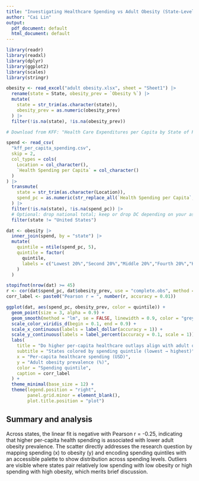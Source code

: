 ```yaml
---
title: "Investigating Healthcare Spending vs Adult Obesity (State-Level)"
author: "Cai Lin"
output:
  pdf_document: default
  html_document: default
---
```


```r
library(readr)
library(readxl)
library(dplyr)
library(ggplot2)
library(scales)
library(stringr)

obesity <- read_excel("adult obesity.xlsx", sheet = "Sheet1") |>
  rename(state = State, obesity_prev = `Obesity %`) |>
  mutate(
    state = str_trim(as.character(state)),
    obesity_prev = as.numeric(obesity_prev)
  ) |>
  filter(!is.na(state), !is.na(obesity_prev))
```

``` r
# Download from KFF: "Health Care Expenditures per Capita by State of Residence"

spend <- read_csv(
  "kff_per_capita_spending.csv",
  skip = 2,
  col_types = cols(
    Location = col_character(),
    `Health Spending per Capita` = col_character()
  )
) |>
  transmute(
    state = str_trim(as.character(Location)),
    spend_pc = as.numeric(str_replace_all(`Health Spending per Capita`, "[\\$,]", ""))
  ) |>
  filter(!is.na(state), !is.na(spend_pc)) |>
  # Optional: drop national total; keep or drop DC depending on your assignment convention
  filter(state != "United States")

dat <- obesity |>
  inner_join(spend, by = "state") |>
  mutate(
    quintile = ntile(spend_pc, 5),
    quintile = factor(
      quintile,
      labels = c("Lowest 20%","Second 20%","Middle 20%","Fourth 20%","Highest 20%")
    )
  )

stopifnot(nrow(dat) >= 45)
r <- cor(dat$spend_pc, dat$obesity_prev, use = "complete.obs", method = "pearson")
corr_label <- paste0("Pearson r = ", number(r, accuracy = 0.01))
```

``` r
ggplot(dat, aes(spend_pc, obesity_prev, color = quintile)) +
  geom_point(size = 3, alpha = 0.9) +
  geom_smooth(method = "lm", se = FALSE, linewidth = 0.9, color = "grey30") +
  scale_color_viridis_d(begin = 0.1, end = 0.9) +
  scale_x_continuous(labels = label_dollar(accuracy = 1)) +
  scale_y_continuous(labels = label_percent(accuracy = 0.1, scale = 1)) +
  labs(
    title = "Do higher per-capita healthcare outlays align with adult obesity rates?",
    subtitle = "States colored by spending quintile (lowest → highest)",
    x = "Per-capita healthcare spending (USD)",
    y = "Adult obesity prevalence (%)",
    color = "Spending quintile",
    caption = corr_label
  ) +
  theme_minimal(base_size = 12) +
  theme(legend.position = "right",
        panel.grid.minor = element_blank(),
        plot.title.position = "plot")

```


## Summary and analysis
Across states, the linear fit is negative with Pearson r = -0.25, indicating that higher per-capita health spending is associated with lower adult obesity prevalence. The scatter directly addresses the research question by mapping spending (x) to obesity (y) and encoding spending quintiles with an accessible palette to show distribution across spending levels. Outliers are visible where states pair relatively low spending with low obesity or high spending with high obesity, which merits brief discussion.
